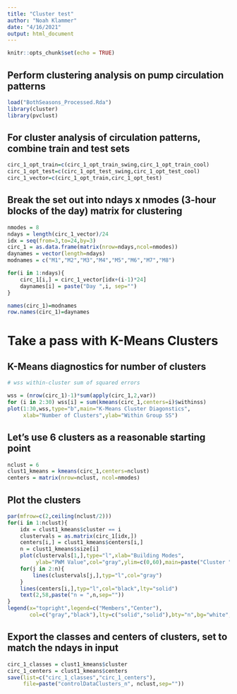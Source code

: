 ```yaml
---
title: "Cluster test"
author: "Noah Klammer"
date: "4/16/2021"
output: html_document
---
```


```r
knitr::opts_chunk$set(echo = TRUE)
```

## Perform clustering analysis on pump circulation patterns

```r

load("BothSeasons_Processed.Rda")
library(cluster)
library(pvclust)
```

## For cluster analysis of circulation patterns, combine train and test sets

```r
circ_1_opt_train=c(circ_1_opt_train_swing,circ_1_opt_train_cool)
circ_1_opt_test=c(circ_1_opt_test_swing,circ_1_opt_test_cool)
circ_1_vector=c(circ_1_opt_train,circ_1_opt_test)
```

## Break the set out into ndays x nmodes (3-hour blocks of the day) matrix for clustering

```r
nmodes = 8
ndays = length(circ_1_vector)/24
idx = seq(from=3,to=24,by=3)
circ_1 = as.data.frame(matrix(nrow=ndays,ncol=nmodes))
daynames = vector(length=ndays)
modnames = c("M1","M2","M3","M4","M5","M6","M7","M8")

for(i in 1:ndays){
	circ_1[i,] = circ_1_vector[idx+(i-1)*24]
	daynames[i] = paste("Day ",i, sep="")
}

names(circ_1)=modnames
row.names(circ_1)=daynames
```

# Take a pass with K-Means Clusters

## K-Means diagnostics for number of clusters

```r
# wss within-cluster sum of squared errors

wss = (nrow(circ_1)-1)*sum(apply(circ_1,2,var))
for (i in 2:30) wss[i] = sum(kmeans(circ_1,centers=i)$withinss)
plot(1:30,wss,type="b",main="K-Means Cluster Diagonstics",
     xlab="Number of Clusters",ylab="Within Group SS")

```

## Let's use 6 clusters as a reasonable starting point

```r
nclust = 6
clust1_kmeans = kmeans(circ_1,centers=nclust)
centers = matrix(nrow=nclust, ncol=nmodes)

```

## Plot the clusters

```r
par(mfrow=c(2,ceiling(nclust/2)))
for(i in 1:nclust){
	idx = clust1_kmeans$cluster == i
	clustervals = as.matrix(circ_1[idx,])
	centers[i,] = clust1_kmeans$centers[i,]
	n = clust1_kmeans$size[i]
	plot(clustervals[1,],type="l",xlab="Building Modes",
	     ylab="PWM Value",col="gray",ylim=c(0,60),main=paste("Cluster ",i,sep=""))
	for(j in 2:n){
		lines(clustervals[j,],typ="l",col="gray")
	}
	lines(centers[i,],typ="l",col="black",lty="solid")
	text(2,58,paste("n = ",n,sep=""))
}
legend(x="topright",legend=c("Members","Center"),
       col=c("gray","black"),lty=c("solid","solid"),bty="n",bg="white",cex=0.8)

```

## Export the classes and centers of clusters, set to match the ndays in input

```r
circ_1_classes = clust1_kmeans$cluster
circ_1_centers = clust1_kmeans$centers
save(list=c("circ_1_classes","circ_1_centers"),
     file=paste("controlDataClusters_n", nclust,sep=""))

```


<br><br><br>